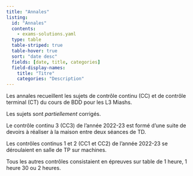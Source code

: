```yaml
---
title: "Annales"
listing:
  id: "Annales"
  contents: 
    - exams-solutions.yaml
  type: table  
  table-striped: true
  table-hover: true
  sort: "date desc"
  fields: [date, title, categories] 
  field-display-names: 
    title: "Titre"
    categories: "Description"
---
```


::: {.callout-note}

Les annales recueillent les sujets de contrôle continu (CC) et de contrôle terminal (CT) du cours de BDD pour les L3 Miashs. 

Les sujets sont *partiellement* corrigés.

:::



::: {#Annales}
:::


::: {.callout-caution}

Le contrôle continu 3 (CC3) de l'année 2022-23 est formé d'une suite de devoirs à réaliser à la maison entre deux séances de TD. 

Les contrôles continus 1 et 2 (CC1 et CC2)  de l'année 2022-23 se déroulaient en salle de TP sur machines. 

Tous les autres contrôles consistaient en épreuves sur table de 1 heure, 1 heure 30 ou 2 heures. 


:::